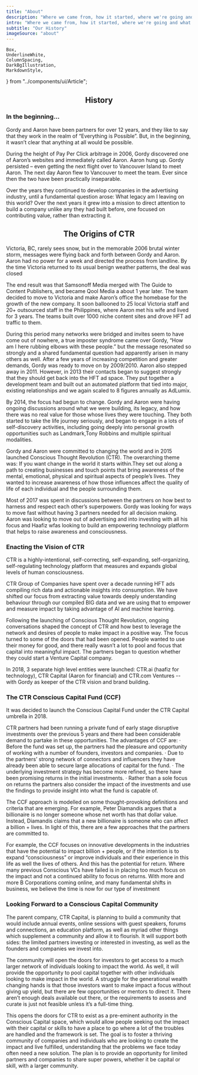 ```yaml
---
title: "About"
description: "Where we came from, how it started, where we're going and what we're doing."
intro: "Where we came from, how it started, where we're going and what we're doing."
subtitle: "Our History"
imageSource: "about"
---
```


	Box,
	UnderlineWhite,
	ColumnSpacing,
	DarkBgIllustration,
	MarkdownStyle,
} from "../components/ui/Article";

<Wrapper bgColor="#f9f6fb">
  <Container>
    <Row>
      <Column align="center">
        <h2 css={Underline}>History</h2>
      </Column>
    </Row>
  </Container>
<Container size="lg">
<Box>

### In the beginning...

Gordy and Aaron have been partners for over 12 years, and they like to say that they work in the realm
of “Everything is Possible”. But, in the beginning, it wasn’t clear that anything at all would be
possible.

During the height of Pay Per Click arbitrage in 2006, Gordy discovered one of
Aaron’s websites and immediately called Aaron. Aaron hung up. Gordy persisted
– even getting the next flight over to Vancouver Island to meet Aaron. The
next day Aaron flew to Vancouver to meet the team. Ever since then the two
have been practically inseparable.

Over the years they continued to develop companies in the advertising
industry, until a fundamental question arose: What legacy am I leaving on this
world? Over the next years it grew into a mission to direct attention to build
a company unlike any they had built before, one focused on contributing value,
rather than extracting it.

</Box>
</Container>
</Wrapper>
<Wrapper
  bgColor={theme.color.dark}
  css={DarkBgIllustration}
>
  <Container>
    <Row>
      <Column align="center">
        <h2 css={UnderlineWhite}>The Origins of CTR</h2>
      </Column>
    </Row>
    <Row
      grid={1 / 2}
      css={`
        color: #fff;
      `}
    >
      <Column css={ColumnSpacing}>
        <p>
          Victoria, BC, rarely sees snow, but in the memorable 2006 brutal winter storm, messages were flying back
          and forth between Gordy and Aaron. Aaron had no power for a week and directed the process from landline.
          By the time Victoria returned to its usual benign weather patterns, the deal was closed
        </p>
        <p>
          The end result was that Samsonoff Media merged with The Guide to Content Publishers, and became Qool Media
          a about 1 year later. The team decided to move to Victoria and make Aaron’s office the homebase for the
          growth of the new company. It soon ballooned to 25 local Victoria staff and 20+ outsourced staff in the
          Philippines, where Aaron met his wife and lived for 3 years. The teams built over 1000 niche content sites
          and drove HFT ad traffic to them.
        </p>
      <p>
          During this period many networks were bridged and invites seem to have come out of nowhere, a true
          imposter syndrome came over Gordy, “How am I here rubbing elbows with these people.” but the message
          resonated so strongly and a shared fundamental question had apparently arisen in many others as well.
          After a few years of increasing competition and greater demands, Gordy was ready to move on by 2009/2010.
          Aaron also stepped away in 2011. However, in 2013 their contacts began to suggest strongly that they
          should get back into the HFT ad space. They put together a development team and built out an automated
          platform that tied into major, existing relationships and we again scaled to 8 figures annually as
          AdLumix.
        </p>
      </Column>
      <Column css={ColumnSpacing}>
        <p>
          By 2014, the focus had begun to change. Gordy and Aaron were having ongoing discussions around what we
          were building, its legacy, and how there was no real value for those whose lives they were touching. They
          both started to take the life journey seriously, and began to engage in a lots of self-discovery
          activities, including going deeply into personal growth opportunities such as Landmark,Tony Robbins and
          multiple spiritual modalities.
        </p>
        <p>
          Gordy and Aaron were committed to changing the world and in 2015 launched Conscious Thought Revolution
          (CTR). The overarching theme was: If you want change in the world it starts within.They set out along a
          path to creating businesses and touch points that bring awareness of the mental, emotional, physical and
          spiritual aspects of people’s lives. They wanted to increase awareness of how those influences affect the
          quality of life of each individual and the people surrounding them.
        </p>
        <p>
          Most of 2017 was spent in discussions between the partners on how best to harness and respect each other’s
          superpowers. Gordy was looking for ways to move fast without having 3 partners needed for all decision
          making. Aaron was looking to move out of advertising and into investing with all his focus and Haafiz wfas
          looking to build an empowering technology platform that helps to raise awareness and consciousness.
        </p>
      </Column>
    </Row>
  </Container>
</Wrapper>
<Container
  className="content-styled"
  size="md"
>
<Row>
<Column css={MarkdownStyle}>
<Article>

### Enacting the Vision of CTR

CTR is a highly-intentional, self-correcting, self-expanding, self-organizing, self-regulating technology platform that measures and expands global levels of human consciousness.

CTR Group of Companies have spent over a decade running HFT ads compiling rich data and actionable insights into consumption. We have shifted our focus from extracting value towards deeply understanding behaviour through our compiled BIG data and we are using that to empower and measure impact by taking advantage of AI and machine learning.

Following the launching of Conscious Thought Revolution, ongoing conversations shaped the concept of CTR and how best to leverage the network and desires of people to make impact in a positive way. The focus turned to some of the doors that had been opened. People wanted to use their money for good, and there really wasn’t a lot to pool and focus that capital into meaningful impact. The partners began to question whether they could start a Venture Capital company.

In 2018, 3 separate high level entities were launched: CTR.ai (haafiz for technology), CTR Capital (Aaron for financial) and CTR.com Ventures -- with Gordy as keeper of the CTR vision and brand building.

### The CTR Conscious Capital Fund (CCF)

It was decided to launch the Conscious Capital Fund under the CTR Capital umbrella in 2018.

CTR partners had been running a private fund of early stage disruptive investments over the previous 5 years and there had been considerable demand to partake in these opportunities. The advantages of CCF are:
· Before the fund was set up, the partners had the pleasure and opportunity of working with a number of founders, investors and companies.
· Due to the partners’ strong network of connectors and influencers they have already been able to secure large allocations of capital for the fund.
· The underlying investment strategy has become more refined, so there have been promising returns in the initial investments.
· Rather than a sole focus on returns the partners also consider the impact of the investments and use the findings to provide insight into what the fund is capable of.

The CCF approach is modelled on some thought-provoking definitions and criteria that are emerging. For example, Peter Diamandis argues that a billionaire is no longer someone whose net worth has that dollar value. Instead, Diamandis claims that a new billionaire is someone who can affect a billion + lives. In light of this, there are a few approaches that the partners are committed to.

For example, the CCF focuses on innovative developments in the industries that have the potential to impact billion + people, or if the intention is to expand “consciousness” or improve individuals and their experience in this life as well the lives of others. And this has the potential for return. Where many previous Conscious VCs have failed is in placing too much focus on the impact and not a continued ability to focus on returns. With more and more B Corporations coming online, and many fundamental shifts in business, we believe the time is now for our type of investment

### Looking Forward to a Conscious Capital Community

The parent company, CTR Capital, is planning to build a community that would include annual events, online sessions with guest speakers, forums and connections, an education platform, as well as myriad other things which supplement a community and allow it to flourish. It will support both sides: the limited partners investing or interested in investing, as well as the founders and companies we invest into.

The community will open the doors for investors to get access to a much larger network of individuals looking to impact the world. As well, it will provide the opportunity to pool capital together with other individuals looking to make impact in the world. A struggle for the generational wealth changing hands is that those investors want to make impact a focus without giving up yield, but there are few opportunities or mentors to direct it. There aren’t enough deals available out there, or the requirements to assess and curate is just not feasible unless it’s a full-time thing.

This opens the doors for CTR to exist as a pre-eminent authority in the Conscious Capital space, which would allow people seeking out the impact with their capital or skills to have a place to go where a lot of the troubles are handled and the framework is set. The goal is to foster a thriving community of companies and individuals who are looking to create the impact and live fulfilled, understanding that the problems we face today often need a new solution. The plan is to provide an opportunity for limited partners and companies to share super powers, whether it be capital or skill, with a larger community.

</Article>
</Column>
</Row>
</Container>

